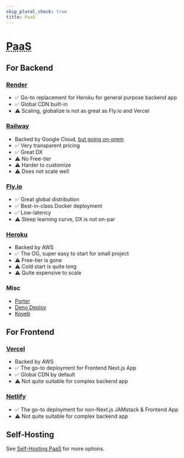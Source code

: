```yaml
---
skip_plural_check: true
title: PaaS
---
```



# <abbr title="Platform as a Service">PaaS</abbr>

## For Backend

### <Icon icon="simple-icons:render" inline={true} /> [Render](https://render.com/)

- ✅ Go-to replacement for Heroku for general purpose backend app
- ✅ Global CDN built-in
- ⚠️ Scaling, globalize is not as great as Fly.io and Vercel

### <Icon icon="simple-icons:railway" inline={true} /> [Railway](https://railway.app)

- Backed by Google Cloud, [but going on-prem](https://blog.railway.com/p/data-center-build-part-one)
- ✅ Very transparent pricing
- ✅ Great DX
- ⚠️ No Free-tier
- ⚠️ Harder to customize
- ⚠️ Does not scale well

### <Icon icon="logos:fly-icon" inline={true} /> [Fly.io](https://fly.io/)

- ✅ Great global distribution
- ✅ Best-in-class Docker deployment
- ✅ Low-latency
- ⚠️ Steep learning curve, DX is not on-par

### <Icon icon="skill-icons:heroku" inline={true} /> [Heroku](https://www.heroku.com/)

- Backed by AWS
- ✅ The OG, super easy to start for small project
- ⚠️ Free-tier is gone
- ⚠️ Cold start is quite long
- ⚠️ Quite expensive to scale

### Misc

- [Porter](https://www.porter.run/)
- [Deno Deploy](https://deno.com/deploy)
- [Koyeb](https://www.koyeb.com)

## For Frontend

### <Icon icon="logos:vercel-icon" inline={true} /> [Vercel](https://vercel.com/)

- Backed by AWS
- ✅ The go-to deployment for Frontend Next.js App
- ✅ Global CDN by default
- ⚠️ Not quite suitable for complex backend app

### <Icon icon="logos:netlify-icon" inline={true} /> [Netlify](https://www.netlify.com/)

- ✅ The go-to deployment for non-Next.js JAMstack & Frontend App
- ⚠️ Not quite suitable for complex backend app

## Self-Hosting

See [Self-Hosting PaaS](./self-hosting-paas) for more options.
